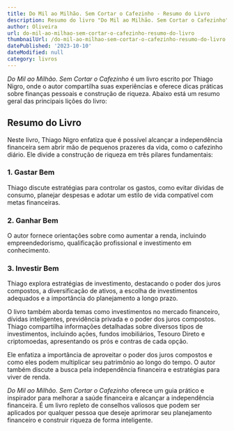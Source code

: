 ```yaml
---
title: Do Mil ao Milhão. Sem Cortar o Cafezinho - Resumo do Livro
description: Resumo do livro "Do Mil ao Milhão. Sem Cortar o Cafezinho" de Thiago Nigro, abordando dicas práticas sobre finanças pessoais e construção de riqueza.
author: Oliveira
url: do-mil-ao-milhao-sem-cortar-o-cafezinho-resumo-do-livro
thumbnailUrl: /do-mil-ao-milhao-sem-cortar-o-cafezinho-resumo-do-livro.jpg
datePublished: '2023-10-10'
dateModified: null
category: livros
---
```


*Do Mil ao Milhão. Sem Cortar o Cafezinho* é um livro escrito por Thiago Nigro, onde o autor compartilha suas experiências e oferece dicas práticas sobre finanças pessoais e construção de riqueza. Abaixo está um resumo geral das principais lições do livro:

## Resumo do Livro

Neste livro, Thiago Nigro enfatiza que é possível alcançar a independência financeira sem abrir mão de pequenos prazeres da vida, como o cafezinho diário. Ele divide a construção de riqueza em três pilares fundamentais:

### 1. Gastar Bem

Thiago discute estratégias para controlar os gastos, como evitar dívidas de consumo, planejar despesas e adotar um estilo de vida compatível com metas financeiras.

### 2. Ganhar Bem

O autor fornece orientações sobre como aumentar a renda, incluindo empreendedorismo, qualificação profissional e investimento em conhecimento.

### 3. Investir Bem

Thiago explora estratégias de investimento, destacando o poder dos juros compostos, a diversificação de ativos, a escolha de investimentos adequados e a importância do planejamento a longo prazo.

O livro também aborda temas como investimentos no mercado financeiro, dívidas inteligentes, previdência privada e o poder dos juros compostos. Thiago compartilha informações detalhadas sobre diversos tipos de investimentos, incluindo ações, fundos imobiliários, Tesouro Direto e criptomoedas, apresentando os prós e contras de cada opção.

Ele enfatiza a importância de aproveitar o poder dos juros compostos e como eles podem multiplicar seu patrimônio ao longo do tempo. O autor também discute a busca pela independência financeira e estratégias para viver de renda.

*Do Mil ao Milhão. Sem Cortar o Cafezinho* oferece um guia prático e inspirador para melhorar a saúde financeira e alcançar a independência financeira. É um livro repleto de conselhos valiosos que podem ser aplicados por qualquer pessoa que deseje aprimorar seu planejamento financeiro e construir riqueza de forma inteligente.
